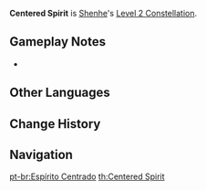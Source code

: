 {{Constellation Infobox
|image       = Constellation Centered Spirit.png
|description = [[Divine Maiden's Deliverance]] lasts for 6 seconds longer.<br />Active characters within the skill's field deal 15% increased {{Cryo}} CRIT DMG.
|level       = 2
|character   = Shenhe
|utility1    = CRIT DMG
|utility2    = Duration Increase
}}
'''Centered Spirit''' is [[Shenhe]]'s [[Level 2 Constellation]].

==Gameplay Notes==
* {{TalentNote|direct buff|CRIT DMG}}

==Other Languages==
{{Other Languages
|en      = Centered Spirit
|zhs     = 定蒙
|zhs_rm  = Dìng Méng
|zht     = 定蒙
|zht_rm  = Dìng Méng
|zh_tl   = Control Foolishness
|ja      = 定蒙
|ja_rm   = Teimou{{Assumed}}
|ja_tl   = Control Ignorance{{Sino}}
|ko      = 정몽
|ko_rm   = Jeongmong
|ko_tl   = Control Foolishness
|es      = Concentración espiritual
|es_tl   = Spiritual Concentration
|fr      = Esprit centré
|fr_tl   = Centered Spirit
|ru      = Духовная концентрация
|ru_tl   = Spiritual Concentration
|th      = Centered Spirit
|vi      = Định Mông
|vi_tl   = 
|de      = Fixierung des Geistes
|de_tl   = Fixation of the Spirit
|id      = Centered Spirit
|pt      = Espírito Centrado
|pt_tl   = Centered Spirit
}}

==Change History==
{{Change History|2.4}}

==Navigation==
{{Talent Navbox|Shenhe}}
[[pt-br:Espírito Centrado]]
[[th:Centered Spirit]]